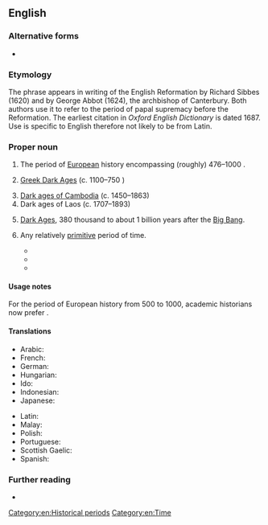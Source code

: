 {{also|dark ages}}
==English==

===Alternative forms===
* {{l|en|dark ages}}

===Etymology===
The phrase appears in writing of the English Reformation by Richard Sibbes (1620) and by George Abbot (1624), the archbishop of Canterbury. Both authors use it to refer to the period of papal supremacy before the Reformation. The earliest citation in ''Oxford English Dictionary'' is dated 1687. Use is specific to English therefore not likely to be from Latin.

===Proper noun===
{{en-proper noun|head=the [[dark|Dark]] [[age|Ages]]}}

# {{lb|en|see usage notes}} The period of [[European]] history encompassing (roughly) 476–1000 {{CE}}.
#: {{syn|en|Early Middle Ages}}
# {{lb|en|Ancient Greece}} [[W:Greek Dark Ages|Greek Dark Ages]] (c. 1100–750 {{BCE}})
# [[W:Dark ages of Cambodia|Dark ages of Cambodia]] (c. 1450–1863)
# Dark ages of Laos (c. 1707–1893)
# {{lb|en|astronomy}} [[W:Chronology_of_the_universe#The_Dark_Ages_and_large-scale_structure_emergence|Dark Ages]], 380 thousand to about 1 billion years after the [[Big Bang]].
# {{lb|en|figuratively}} Any relatively [[primitive]] period of time.
#* {{quote-book|en|author=Steven Davis|title=Connectionism: Theory and Practice|year=1992|publisher=Oxford University Press|pageurl=https://books.google.com/books?id=kRQAPtV0ONIC&lpg=PA84&dq=%22connectionism%22&pg=PA84#v=onepage&q&f=false|isbn=978-0-19-536035-6|page=84|passage=It is clear that many linguists view connectionism as a revival of the radical empiricist approach that dominated the '''dark ages''' in psychology—the behaviourist era.}}
#* {{quote-journal|en|date=March 6, 2000|work=Network World|volume=17|number=10|page=49|passage=Yes, DSL is a better, faster and less expensive way to access the Internet. Unfortunately, it's saddled with back-office systems that belong in the '''Dark Ages''' and politics that may require regulatory oversight.}}
#* {{quote-book|en|year=2001|isbn=0-375-50578-4|author=Lawrence Lessig|title=The future of ideas: the fate of the commons in a connected world|page=104|url=http://www.the-future-of-ideas.com/download/lessig_FOI.pdf|passage=Put yourself back in the '''dark ages''', the time before the Internet took off–say, the 1970s–and ask: What was the environment for creativity then?}}

====Usage notes====
For the period of European history from 500 to 1000, academic historians now prefer {{m|en|Early Middle Ages}}.

====Translations====
{{trans-top|historic period}}
* Arabic: {{t|ar|اَلْعُصُورُ الْمُظْلِمَةُ}}
* French: {{t|fr|siècles obscurs}}
* German: {{t|de|Dunkle Jahrhunderte}}
* Hungarian: {{t|hu|sötét középkor}}
* Ido: {{t|io|tenebro-epoko}}
* Indonesian: {{t|id|Zaman Kegelapan}}
* Japanese: {{t|ja|暗黒時代|tr=あんこくじだい, ankoku jidai}}
{{trans-mid}}
* Latin: {{t|la|saeculum obscurum}}
* Malay: {{t|ms|Zaman Kelam}}
* Polish: {{t|pl|wieki ciemne|m-p}}
* Portuguese: {{t|pt|Idade das Trevas|f}}
* Scottish Gaelic: {{t|gd|Linntean Dorcha|m-p|f-p|alt=Na Lintean Dorcha}}
* Spanish: {{t|es|Edad Oscura|f}}
{{trans-bottom}}

===Further reading===
* {{pedia}}

[[Category:en:Historical periods]]
[[Category:en:Time]]